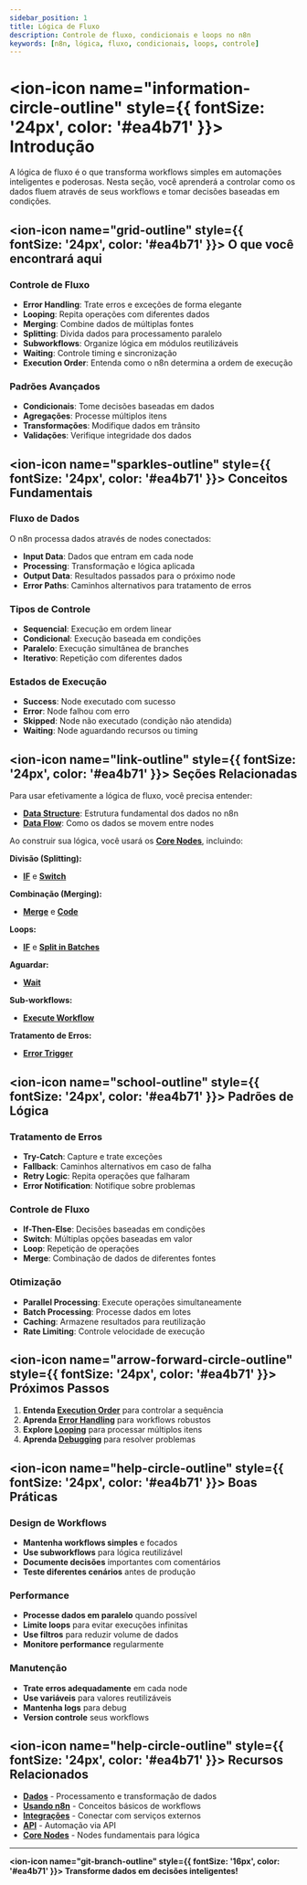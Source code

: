 ```yaml
---
sidebar_position: 1
title: Lógica de Fluxo
description: Controle de fluxo, condicionais e loops no n8n
keywords: [n8n, lógica, fluxo, condicionais, loops, controle]
---
```


# <ion-icon name="information-circle-outline" style={{ fontSize: '24px', color: '#ea4b71' }}></ion-icon> Introdução

A lógica de fluxo é o que transforma workflows simples em automações inteligentes e poderosas. Nesta seção, você aprenderá a controlar como os dados fluem através de seus workflows e tomar decisões baseadas em condições.

## <ion-icon name="grid-outline" style={{ fontSize: '24px', color: '#ea4b71' }}></ion-icon> O que você encontrará aqui

### Controle de Fluxo

- **Error Handling**: Trate erros e exceções de forma elegante
- **Looping**: Repita operações com diferentes dados
- **Merging**: Combine dados de múltiplas fontes
- **Splitting**: Divida dados para processamento paralelo
- **Subworkflows**: Organize lógica em módulos reutilizáveis
- **Waiting**: Controle timing e sincronização
- **Execution Order**: Entenda como o n8n determina a ordem de execução

### Padrões Avançados

- **Condicionais**: Tome decisões baseadas em dados
- **Agregações**: Processe múltiplos itens
- **Transformações**: Modifique dados em trânsito
- **Validações**: Verifique integridade dos dados

## <ion-icon name="sparkles-outline" style={{ fontSize: '24px', color: '#ea4b71' }}></ion-icon> Conceitos Fundamentais

### Fluxo de Dados

O n8n processa dados através de nodes conectados:

- **Input Data**: Dados que entram em cada node
- **Processing**: Transformação e lógica aplicada
- **Output Data**: Resultados passados para o próximo node
- **Error Paths**: Caminhos alternativos para tratamento de erros

### Tipos de Controle

- **Sequencial**: Execução em ordem linear
- **Condicional**: Execução baseada em condições
- **Paralelo**: Execução simultânea de branches
- **Iterativo**: Repetição com diferentes dados

### Estados de Execução

- **Success**: Node executado com sucesso
- **Error**: Node falhou com erro
- **Skipped**: Node não executado (condição não atendida)
- **Waiting**: Node aguardando recursos ou timing

## <ion-icon name="link-outline" style={{ fontSize: '24px', color: '#ea4b71' }}></ion-icon> Seções Relacionadas

Para usar efetivamente a lógica de fluxo, você precisa entender:

- **[Data Structure](../data/data-structure)**: Estrutura fundamental dos dados no n8n
- **[Data Flow](../data/data-flow-nodes)**: Como os dados se movem entre nodes

Ao construir sua lógica, você usará os **[Core Nodes](../../integracoes/builtin-nodes/core-nodes/)**, incluindo:

**Divisão (Splitting):**

- **[IF](../../integracoes/builtin-nodes/logic-control/if)** e **[Switch](../../integracoes/builtin-nodes/logic-control/switch)**

**Combinação (Merging):**

- **[Merge](../../integracoes/builtin-nodes/logic-control/merge)** e **[Code](../../integracoes/builtin-nodes/core-nodes/code)**

**Loops:**

- **[IF](../../integracoes/builtin-nodes/logic-control/if)** e **[Split in Batches](../../integracoes/builtin-nodes/data-processing/split-in-batches)**

**Aguardar:**

- **[Wait](../../integracoes/builtin-nodes/logic-control/wait)**

**Sub-workflows:**

- **[Execute Workflow](../../integracoes/builtin-nodes/core-nodes/execute-sub-workflow)**

**Tratamento de Erros:**

- **[Error Trigger](../../integracoes/builtin-nodes/core-nodes/error-trigger)**

## <ion-icon name="school-outline" style={{ fontSize: '24px', color: '#ea4b71' }}></ion-icon> Padrões de Lógica

### Tratamento de Erros

- **Try-Catch**: Capture e trate exceções
- **Fallback**: Caminhos alternativos em caso de falha
- **Retry Logic**: Repita operações que falharam
- **Error Notification**: Notifique sobre problemas

### Controle de Fluxo

- **If-Then-Else**: Decisões baseadas em condições
- **Switch**: Múltiplas opções baseadas em valor
- **Loop**: Repetição de operações
- **Merge**: Combinação de dados de diferentes fontes

### Otimização

- **Parallel Processing**: Execute operações simultaneamente
- **Batch Processing**: Processe dados em lotes
- **Caching**: Armazene resultados para reutilização
- **Rate Limiting**: Controle velocidade de execução

## <ion-icon name="arrow-forward-circle-outline" style={{ fontSize: '24px', color: '#ea4b71' }}></ion-icon> Próximos Passos

1. **Entenda [Execution Order](./execution-order)** para controlar a sequência
2. **Aprenda [Error Handling](./error-handling)** para workflows robustos
3. **Explore [Looping](./looping)** para processar múltiplos itens
4. **Aprenda [Debugging](./debugging)** para resolver problemas

## <ion-icon name="help-circle-outline" style={{ fontSize: '24px', color: '#ea4b71' }}></ion-icon> Boas Práticas

### Design de Workflows

- **Mantenha workflows simples** e focados
- **Use subworkflows** para lógica reutilizável
- **Documente decisões** importantes com comentários
- **Teste diferentes cenários** antes de produção

### Performance

- **Processe dados em paralelo** quando possível
- **Limite loops** para evitar execuções infinitas
- **Use filtros** para reduzir volume de dados
- **Monitore performance** regularmente

### Manutenção

- **Trate erros adequadamente** em cada node
- **Use variáveis** para valores reutilizáveis
- **Mantenha logs** para debug
- **Version controle** seus workflows

## <ion-icon name="help-circle-outline" style={{ fontSize: '24px', color: '#ea4b71' }}></ion-icon> Recursos Relacionados

- **[Dados](../data/)** - Processamento e transformação de dados
- **[Usando n8n](../../usando-n8n/index.mdx)** - Conceitos básicos de workflows
- **[Integrações](../../integracoes/index.mdx)** - Conectar com serviços externos
- **[API](../../api/)** - Automação via API
- **[Core Nodes](../../integracoes/builtin-nodes/core-nodes/)** - Nodes fundamentais para lógica

---

**<ion-icon name="git-branch-outline" style={{ fontSize: '16px', color: '#ea4b71' }}></ion-icon> Transforme dados em decisões inteligentes!**
